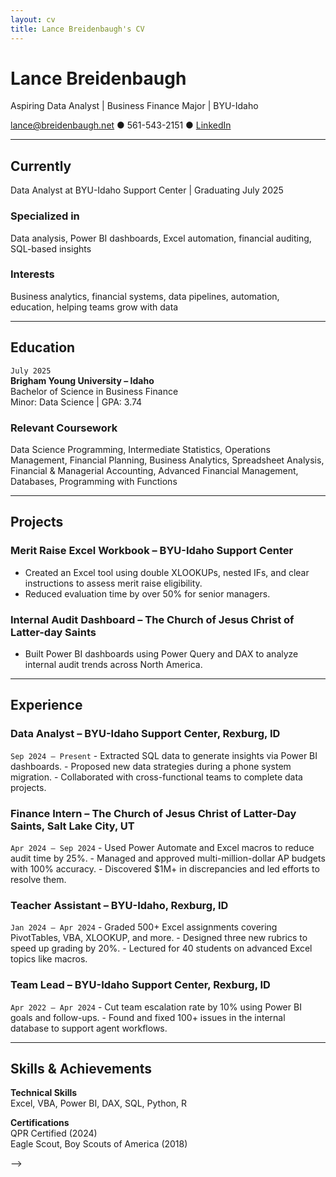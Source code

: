 ```yaml
---
layout: cv
title: Lance Breidenbaugh's CV
---
```


# Lance Breidenbaugh
Aspiring Data Analyst | Business Finance Major | BYU-Idaho

<div id="webaddress">
<a href="mailto:lance@breidenbaugh.net">lance@breidenbaugh.net</a> ● 561-543-2151 ● 
<a href="https://www.linkedin.com/in/lance-breidenbaugh/">LinkedIn</a>
</div>

---

## Currently

Data Analyst at BYU-Idaho Support Center | Graduating July 2025

### Specialized in

Data analysis, Power BI dashboards, Excel automation, financial auditing, SQL-based insights

### Interests

Business analytics, financial systems, data pipelines, automation, education, helping teams grow with data

---

## Education

`July 2025`  
__Brigham Young University – Idaho__  
Bachelor of Science in Business Finance  
Minor: Data Science | GPA: 3.74

### Relevant Coursework
Data Science Programming, Intermediate Statistics, Operations Management, Financial Planning, Business Analytics, Spreadsheet Analysis, Financial & Managerial Accounting, Advanced Financial Management, Databases, Programming with Functions

---

## Projects

### Merit Raise Excel Workbook – BYU-Idaho Support Center
- Created an Excel tool using double XLOOKUPs, nested IFs, and clear instructions to assess merit raise eligibility.
- Reduced evaluation time by over 50% for senior managers.

### Internal Audit Dashboard – The Church of Jesus Christ of Latter-day Saints
- Built Power BI dashboards using Power Query and DAX to analyze internal audit trends across North America.

---

## Experience

### Data Analyst – BYU-Idaho Support Center, Rexburg, ID  
`Sep 2024 – Present`
- Extracted SQL data to generate insights via Power BI dashboards.
- Proposed new data strategies during a phone system migration.
- Collaborated with cross-functional teams to complete data projects.

### Finance Intern – The Church of Jesus Christ of Latter-Day Saints, Salt Lake City, UT  
`Apr 2024 – Sep 2024`
- Used Power Automate and Excel macros to reduce audit time by 25%.
- Managed and approved multi-million-dollar AP budgets with 100% accuracy.
- Discovered $1M+ in discrepancies and led efforts to resolve them.

### Teacher Assistant – BYU-Idaho, Rexburg, ID  
`Jan 2024 – Apr 2024`
- Graded 500+ Excel assignments covering PivotTables, VBA, XLOOKUP, and more.
- Designed three new rubrics to speed up grading by 20%.
- Lectured for 40 students on advanced Excel topics like macros.

### Team Lead – BYU-Idaho Support Center, Rexburg, ID  
`Apr 2022 – Apr 2024`
- Cut team escalation rate by 10% using Power BI goals and follow-ups.
- Found and fixed 100+ issues in the internal database to support agent workflows.

---

## Skills & Achievements

**Technical Skills**  
Excel, VBA, Power BI, DAX, SQL, Python, R

**Certifications**  
QPR Certified (2024)  
Eagle Scout, Boy Scouts of America (2018)

<!-- # Isaac Newton
Physicist, Mathematician, Cambridge professor.

<div id="webaddress">
<a href="isaac@applesdofall.org">isaac@applesdofall.org</a>
| <a href="http://en.wikipedia.org/wiki/Isaac_Newton">My wikipedia page</a>
</div>


## Currently

Standing on the shoulders of giants

### Specialized in

Laws of motion, gravitation, minting coins, disliking [Robert Hooke](http://en.wikipedia.org/wiki/Robert_Hooke)


### Research interests

Cooling, power series, optics, alchemy, planetary motions, apples.


## Education

`1654-1660`
__The King's School, Grantham.__

`June 1661 - now`
__Trinity College, Cambridge__

- Sizar

`1667 - death`
__Trinity College, Cambridge__

- Fellow



## Awards

`2012`
President, *Royal Society*, London, UK

Associate, *French Academy of Science*, Paris, France



## Publications

<!-- A list is also available [online](http://scholar.google.co.uk/citations?user=LTOTl0YAAAAJ) -->
<!-- 
### Journals

`1669`
Newton Sir I, De analysi per æquationes numero terminorum infinitas. 

`1669`
Lectiones opticæ.

etc. etc. etc.

### Patents

`2012`
Infinitesimal calculus for solutions to physics problems, [SMBC](http://www.techdirt.com/articles/20121011/09312820678/if-patents-had-been-around-time-newton.shtml) patent 001


## Occupation

`1600`
__Royal Mint__, London

- Warden
- Minted coins

`1600`
__Lucasian professor of Mathematics__, Cambridge University -->
 -->


<!-- ### Footer

Last updated: April 2025 -->